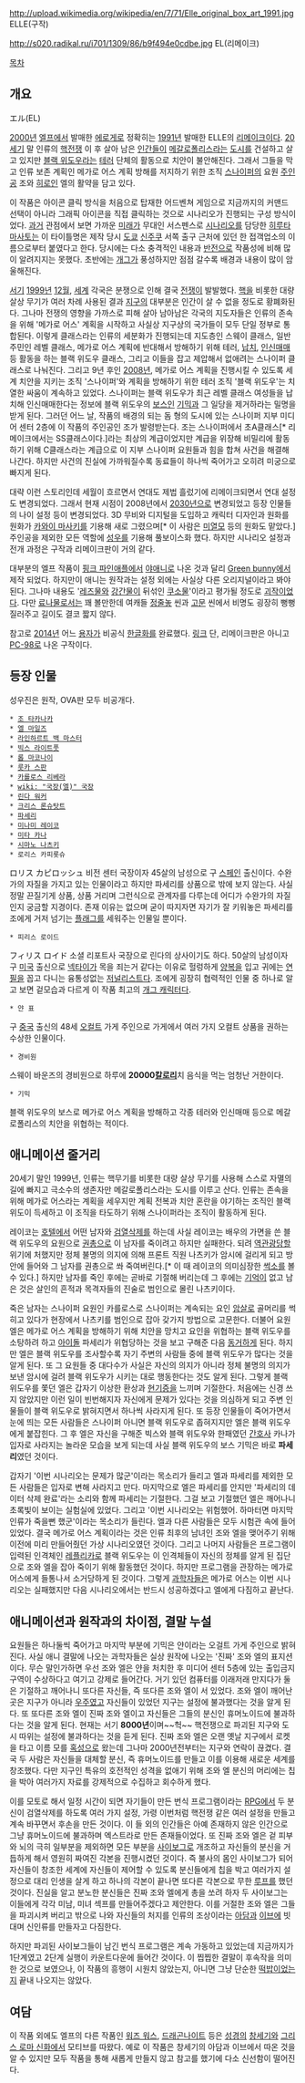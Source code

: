 http://upload.wikimedia.org/wikipedia/en/7/71/Elle_original_box_art_1991.jpg
ELLE(구작)

http://s020.radikal.ru/i701/1309/86/b9f494e0cdbe.jpg
EL(리메이크)

[[목차]]

== 개요 ==
エル(EL)

[[2000년]] [[엘프]]에서 발매한 [[에로게]]로 정확히는 [[1991년]] 발매한 ELLE의 [[리메이크]]이다. [[20세기]] 말 인류의 [[핵전쟁]] 이 후 살아 남은 [[인간]]들이 [[메갈로폴리스]]라는 [[도시]]를 건설하고 살고 있지만 [[블랙 위도우]]라는 [[테러]] 단체의 활동으로 치안이 불안해진다. 그래서 그들을 막고 인류 보존 계획인 메가로 어스 계획 방해를 저지하기 위한 조직 [[스나이퍼]]의 요원 [[주인공]] 조와 [[히로인]] 엘의 활약을 담고 있다. 

이 작품은 아이콘 클릭 방식을 처음으로 탑재한 어드벤쳐 게임으로 지금까지의 커맨드 선택이 아니라 그래픽 아이콘을 직접 클릭하는 것으로 시나리오가 진행되는 구성 방식이었다. [[과거]] 관점에서 보면 가까운 [[미래]]가 무대인 서스펜스로 [[시나리오]]를 담당한 [[히루타 마사토]]는 이 타이틀명은 제작 당시 [[도쿄]] [[신주쿠]] 서쪽 출구 근처에 있던 한 접객업소의 이름으로부터 붙였다고 한다. 당시에는 다소 충격적인 내용과 [[반전]]으로 작품성에 비해 많이 알려지지는 못했다. 초반에는 [[개그]]가 풍성하지만 점점 갈수록 배경과 내용이 많이 암울해진다. 

[[서기]] [[1999년]] [[12월]], [[세계]] 각국은 분쟁으로 인해 결국 [[전쟁]]이 발발했다. [[핵]]을 비롯한 대량 살상 무기가 여러 차례 사용된 결과 [[지구]]의 대부분은 인간이 살 수 없을 정도로 황폐화된다. 그나마 전쟁의 영향을 가까스로 피해 살아 남아남은 각국의 지도자들은 인류의 존속을 위해 '메가로 어스' 계획을 시작하고 사실상 지구상의 국가들이 모두 단일 정부로 통합된다. 이렇게 클래스라는 인류의 세분화가 진행되는데 지도층인 스웨이 클래스, 일반 주민인 레벨 클래스, 메가로 어스 계획에 반대해서 방해하기 위해 테러, [[납치]], [[인신매매]] 등 활동을 하는 블랙 위도우 클래스, 그리고 이들을 잡고 제압해서 없애려는 스나이퍼 클래스로 나눠진다. 그리고 9년 후인 [[2008년]], 메가로 어스 계획을 진행시킬 수 있도록 세계 치안을 지키는 조직 '스나이퍼'와 계획을 방해하기 위한 테러 조직 '블랙 위도우'는 치열한 싸움이 계속하고 있었다. 스나이퍼는 블랙 위도우가 최근 레벨 클래스 여성들을 납치해 인신매매한다는 정보에 블랙 위도우의 [[보스]]인 [[기믹]]과 그 일당을 제거하라는 밀명을 받게 된다. 그러던 어느 날, 작품의 배경의 되는 돔 형의 도시에 있는 스나이퍼 지부 미디어 센터 2층에 이 작품의 주인공인 조가 발령받는다. 조는 스나이퍼에서 초A클래스[* 리메이크에서는 SS클래스이다.]라는 최상의 계급이었지만 계급을 위장해 비밀리에 활동하기 위해 C클래스라는 계급으로 이 지부 스나이퍼 요원들과 힘을 합쳐 사건을 해결해 나간다. 하지만 사건의 진실에 가까워질수록 동료들이 하나씩 죽어가고 오히려 미궁으로 빠지게 된다.

대략 이런 스토리인데 세월이 흐르면서 연대도 제법 흘렀기에 리메이크되면서 연대 설정도 변경되었다. 그래서 현재 시점이 2008년에서 [[2030년]]으로 변경되었고 등장 인물들의 나이 설정 등이 변경되었다. 3D 무비와 디지털을 도입하고 캐릭터 디자인과 원화를 원화가 [[카와이 마사키]]를 기용해 새로 그렸으며[* 이 사람은 [[미열모]] 등의 원화도 맡았다.] 주인공을 제외한 모든 역할에 [[성우]]를 기용해 풀보이스화 했다. 하지만 시나리오 설정과 전개 과정은 구작과 리메이크판이 거의 같다.

대부분의 엘프 작품이 [[핑크 파인애플]]에서 [[야애니]]로 나온 것과 달리 [[Green bunny]]에서 제작 되었다. 하지만이 애니는 원작과는 설정 외에는 사실상 다른 오리지널이라고 봐야 된다. 그나마 내용도 '[[레즈]]물와 [[강간]]물이 뒤섞인 [[쿠소]]물'이라고 평가될 정도로 [[괴작]]이었다. 다만 [[료나]]물로서는 꽤 볼만한데 여캐들 [[정줄놓]] 씬과 [[고문]] 씬에서 비명도 굉장히 뻥뻥 질러주고 길이도 결코 짧지 않다.

참고로 [[2014년]] 어느 [[용자]]가 비공식 [[한글화]]를 완료했다. [http://blog.daum.net/kkandora/ 링크] 단, 리메이크판은 아니고 [[PC-98]]로 나온 구작이다.

== 등장 인물 == 
성우진은 원작, OVA판 모두 비공개다. 
 * [[조 타카나카]]
 * [[엘 마일즈]]  
 * [[라인하르트 백 마스터]]
 * [[빅스 라이트풋]]
 * [[롭 마코나이]] 
 * [[룻카 스판]]
 * [[카를로스 리베라]]   
 * [[wiki: "국장(엘)" 국장]]
 * [[린다 워커]] 
 * [[크리스 론슈탓트]]
 * [[파세리]] 
 * [[미나미 레이코]] 
 * [[미타 카나]]
 * [[시마노 나츠키]]
 * 로리스 카피롯슈
ロリス カピロッシュ
비전 센터 국장이자 45살의 남성으로 구 [[스페인]] 출신이다. 수완가의 자질을 가지고 있는 인물이라고 하지만 파세리를 상품으로 밖에 보지 않는다. 사실 정말 끈질기게 상품, 상품 거리며 그런식으로 관계자를 다루는데 어디가 수완가의 자질인지 궁금할 지경이다. 존재 이유는 없으며 굳이 따지자면 자기가 잘 키워놓은 파세리를 조에게 거저 넘기는 [[플래그]]를 세워주는 인물일 뿐이다. 
 * 피리스 로이드
フィリス ロイド
소셜 리포트사 국장으로 린다의 상사이기도 하다. 50살의 남성이자 구 [[미국]] 출신으로 [[넥타이]]가 목을 죄는거 같다는 이유로 헐렁하게 [[양복]]을 입고 귀에는 [[연필]]을 꼽고 다니는 융통성없는 [[저널리스트]]다. 조에게 굉장히 협력적인 인물 중 하나로 알고 보면 겉모습과 다르게 이 작품 최고의 [[개그 캐릭터]]다. 
 * 얀 표
구 [[중국]] 출신의 48세 [[오컬트]] 가게 주인으로 가게에서 여러 가지 오컬트 상품을 권하는 수상한 인물이다.
 * 경비원
스웨이 바운즈의 경비원으로 하루에 '''20000[[칼로리]]'''치 음식을 먹는 엄청난 거한이다. 
 * 기믹
블랙 위도우의 보스로 메가로 어스 계획을 방해하고 각종 테러와 인신매매 등으로 메갈로폴리스의 치안을 위협하는 적이다.

{{{#!html
<div style="border: 3px solid Orange;padding:10px;margin-bottom:0px"><b style="font-size:18px">주의! 내용 누설이 있습니다.</b>

본 문서와 하위 문서 또는 이 틀 아래의 내용은 <b>작품의 줄거리나 결말, 반전 요소를 설명합니다.</b> 작품의 내용 누설을 원하지 않는다면 이 문서를 닫아 주세요.</div>}}}



== 애니메이션 줄거리 ==
20세기 말인 1999년, 인류는 핵무기를 비롯한 대량 살상 무기를 사용해 스스로 자멸의 길에 빠지고 극소수의 생존자만 메갈로폴리스라는 도시를 이루고 산다. 인류는 존속을 위해 메가로 어스라는 계획을 세우지만 계획 전복과 치안 혼란을 야기하는 조직인 블랙 위도이 득세하고 이 조직을 타도하기 위해 스나이퍼라는 조직이 활동하게 된다. 

레이코는 [[호텔]]에서 어떤 남자와 [[검열삭제]]를 하는데 사실 레이코는 배우의 가면을 쓴 블랙 위도우의 요원으로 [[권총]]으로 이 남자를 죽이려고 하지만 실패한다. 되려 [[역관광]]당할 위기에 처했지만 정체 불명의 의지에 의해 프론트 직원 나츠키가 암시에 걸리게 되고 방 안에 들어와 그 남자를 권총으로 쏴 죽여버린다.[* 이 때 레이코의 의미심장한 [[썩소]]를 볼 수 있다.] 하지만 남자를 죽인 후에는 곧바로 기절해 버리는데 그 후에는 [[기억]]이 없고 남은 것은 살인의 흔적과 목격자들의 진술로 범인으로 몰린 나츠키이다.

죽은 남자는 스나이퍼 요원인 카를로스로 스나이퍼는 계속되는 요인 [[암살]]로 골머리를 썩히고 있다가 현장에서 나츠키를 범인으로 잡아 갖가지 방법으로 고문한다. 더불어 요원 엘은 메가로 어스 계획을 방해하기 위해 치안을 망치고 요인을 위협하는 블랙 위도우를 소탕하려 하고 [[아이돌]] 파세리가 위협당하는 것을 보고 구해준 다음 [[동거]]하게 된다. 하지만 엘은 블랙 위도우를 조사할수록 자기 주변의 사람들 중에 블랙 위도우가 많다는 것을 알게 된다. 또 그 요원들 중 대다수가 사실은 자신의 의지가 아니라 정체 불명의 의지가 보낸 암시에 걸려 블랙 위도우가 시키는 대로 행동한다는 것도 알게 된다. 그렇게 블랙 위도우를 쫓던 엘은 갑자기 이상한 환상과 [[현기증]]을 느끼며 기절한다. 처음에는 신경 쓰지 않았지만 이런 일이 빈번해지자 자신에게 문제가 있다는 것을 의심하게 되고 주변 인물들이 블랙 위도우로 밝혀지면서 하나씩 사라지게 된다. 또 등장 인물들이 죽어가면서 눈에 띄는 모든 사람들은 스나이퍼 아니면 블랙 위도우로 좁혀지지만 엘은 블랙 위도우에게 붙잡힌다. 그 후 엘은 자신을 구해준 빅스와 블랙 위도우와 한패였던 [[간호사]] 카나가 입자로 사라지는 놀라운 모습을 보게 되는데 사실 블랙 위도우의 보스 기믹은 바로 '''파세리'''였던 것이다.

갑자기 '이번 시나리오는 문제가 많군'이라는 목소리가 들리고 엘과 파세리를 제외한 모든 사람들은 입자로 변해 사라지고 만다. 마지막으로 엘은 파세리를 안지만 '파세리의 데이터 삭제 완료'라는 소리와 함께 파세리는 기절한다. 그걸 보고 기절했던 엘은 깨어나니 초록빛이 보이는 실험실에 있었다. 그리고 '이번 시나리오는 위험했어. 하마터면 마지막 인류가 죽을뻔 했군'이라는 목소리가 들린다. 엘과 다른 사람들은 모두 시험관 속에 들어 있었다. 결국 메가로 어스 계획이라는 것은 인류 최후의 남녀인 조와 엘을 맺어주기 위해 이전에 미리 만들어줬던 가상 시나리오였던 것이다. 그리고 나머지 사람들은 프로그램이 입력된 인격체인 [[레플리카]]로 블랙 위도우는 이 인격체들이 자신의 정체를 알게 된 집단으로 조와 엘을 잡아 죽이기 위해 활동했던 것이다. 하지만 프로그램을 관장하는 메가로 어스에게 들통나서 소거당하게 된 것이다. 그렇게 [[과학자]]들은 메가로 어스는 이번 시나리오는 실패했지만 다음 시나리오에서는 반드시 성공하겠다고 엘에게 다짐하고 끝난다.

== 애니메이션과 원작과의 차이점, 결말 누설 ==
요원들은 하나둘씩 죽어가고 마지막 부분에 기믹은 얀이라는 오걸트 가게 주인으로 밝혀진다. 사실 애니 결말에 나오는 과학자들은 실상 원작에 나오는 '진짜' 조와 엘의 표지션이다. 무슨 말인가하면 우선 조와 엘은 얀을 처치한 후 미디어 센터 5층에 있는 출입금지구역이 수상하다고 여기고 강제로 들어간다. 거기 있던 컴퓨터를 이래저래 만지다가 둘은 기절하고 깨어나니 또다른 자신들, 즉 또다른 조와 엘이 서 있었다. 조와 엘이 깨어난 곳은 지구가 아니라 [[우주]]였고 자신들이 있었던 지구는 설정에 불과했다는 것을 알게 된다. 또 또다른 조와 엘이 진짜 조와 엘이고 자신들은 그들의 분신인 휴머노이드에 불과하다는 것을 알게 된다. 현재는 서기 '''8000년'''이며~~헉~~ 핵전쟁으로 파괴된 지구와 도시 따위는 설정에 불과하다는 것을 듣게 된다. 진짜 조와 엘은 오랜 옛날 지구에서 로켓을 타고 이름 모를 [[혹성]]으로 왔는데 그나마 2000년전부터는 지구와 연락이 끊겼다. 결국 두 사람은 자신들을 대체할 분신, 즉 휴머노이드를 만들고 이를 이용해 새로운 세계를 창조했다. 다만 지구인 특유의 호전적인 성격을 없애기 위해 조와 엘 분신의 머리에는 칩을 박아 여러가지 자료를 강제적으로 수집하고 회수하게 했다. 

이를 모토로 해서 일정 시간이 되면 자기들이 만든 번식 프로그램이라는 [[RPG]]에서 두 분신이 검열삭제를 하도록 여러 가지 설정, 가령 이번처럼 핵전쟁 같은 여러 설정을 만들고 계속 바꾸면서 후손을 만든 것이다. 이 들 외의 인간들은 아예 존재하지 않은 인간으로 그냥 휴머노이드에 불과하며 엑스트라로 만든 존재들이었다. 또 진짜 조와 엘은 겉 피부와 뇌의 극히 일부분을 제외하면 모든 부분을 [[사이보그]]로 개조하고 자신들의 분신을 거듭하게 해서 영원히 짜여진 각본을 진행시켰던 것이다. 즉 불사의 몸인 사이보그가 되어 자신들이 창조한 세계에 자신들이 제어할 수 있도록 분신들에게 칩을 박고 여러가지 설정으로 대리 인생을 살게 하고 하나의 각본이 끝나면 또다른 각본으로 무한 [[루프]]를 했던 것이다. 진실을 알고 분노한 분신들은 진짜 조와 엘에게 총을 쏘려 하자 두 사이보그는 이들에게 각각 미남, 미녀 섹프를 만들어주겠다고 제안한다. 이를 거절한 조와 엘은 그들을 파괴시켜 버리고 밖으로 나와 자신들의 처지를 인류의 조상이라는 [[아담]]과 [[이브]]에 빗대며 신인류를 만들자고 다짐한다. 

하지만 파괴된 사이보그들이 남긴 번식 프로그램은 계속 가동하고 있었는데 지금까지가 1단계였고 2단계 실행이 카운트다운에 들어간 것이다. 이 찝찝한 결말이 후속작을 의미한 것으로 보였으나, 이 작품의 흥행이 시원치 않았는지, 아니면 그냥 단순한 [[떡밥]]이었는지 끝내 나오지는 않았다.

== 여담 ==
이 작품 외에도 엘프의 다른 작품인 [[워즈 워스]], [[드래곤나이트]] 등은 [[성경]]의 [[창세기]]와 [[그리스 로마 신화]]에서 모티브를 따왔다. 예로 이 작품은 창세기의 아담과 이브에서 따온 것을 알 수 있지만 모두 작품을 통해 새롭게 만들지 않고 참고를 했기에 다소 신선함이 떨어진다. 
